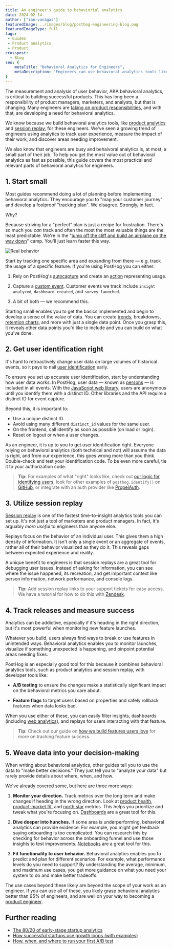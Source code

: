 ```yaml
---
title: An engineer's guide to behaviorial analytics
date: 2024-02-14
author: ["ian-vanagas"]
featuredImage: ../images/blog/posthog-engineering-blog.png
featuredImageType: full
tags:
 - Guides
 - Product analytics
 - Product
crosspost:
  - Blog
seo: {
    metaTitle: "Behavioral Analytics for Engineers",
    metaDescription: "Engineers can use behavioral analytics tools like product analytics and session replay to understand everything about their users, fix problems, and measure the true impact of their work".
}  
---
```



The measurement and analysis of user behavior, AKA behavioral analytics, is critical to building  successful products. This has long been a responsibility of product managers, marketers, and analysts, but that is changing. Many engineers are [taking on product responsibilities](/blog/what-is-a-product-engineer), and with that, are developing a need for behavioral analytics.

We know because we build behavioral analytics tools, like [product analytics](/product-analytics) and [session replay](/session-replay), for these engineers. We've seen a growing trend of engineers using analytics to track user experience, measure the impact of their work, and discover areas needing improvement.

We also know that engineers are busy and behaivoral analytics is, at most, a small part of their job. To help you get the most value out of behavioral analytics as fast as possible, this guide covers the most practical and relevant parts of behavioral analytics for engineers.

## 1. Start small

Most guides recommend doing a lot of planning before implementing behavioral analytics. They encourage you to "map your customer journey" and develop a foolproof "tracking plan". We disagree. Strongly, in fact.

Why?

Because striving for a "perfect" plan is just a recipe for frustration. There's so much you _can_ track and often the most the most valuable things are the least predictable. We're in the "[jump off the cliff and build an airplane on the way down](https://twitter.com/reidhoffman/status/1481071139221049345?lang=en)" camp. You'll just learn faster this way.

![Real behavior](../images/product-engineers/behavioral-analytics/real_behavior.png)

Start by tracking one specific area and expanding from there — e.g. track the usage of a specific feature. If you're using PostHog you can either:

1. Rely on PostHog's [autocapture](/docs/product-analytics/autocapture) and create an [action](/docs/data/actions) representing usage.

2. Capture a [custom event](/docs/getting-started/send-events#2-capture-custom-events). Customer events we track include `insight analyzed`, `dashboard created`, and `survey launched`.

3. A bit of both — we recommend this.  

Starting small enables you to get the basics implemented and begin to develop a sense of the value of data. You can create [trends](/docs/product-analytics/trends), breakdowns, [retention charts](/docs/product-analytics/retention), and more with just a single data point. Once you grasp this, it reveals other data points you'd like to include and you can build on what you've done.

## 2. Get user identification right

It's hard to retroactively change user data on large volumes of historical events, so it pays to nail [user identification](/docs/getting-started/identify-users) early.

To ensure you set up accurate user identification, start by understanding how user data works. In PostHog, user data — known as [persons](/docs/data/persons) — is included in all events. With the [JavaScript web library](/docs/libraries/js), users are anonymous until you identify them with a distinct ID. Other libraries and the API require a distinct ID for event capture. 

Beyond this, it is important to:

- Use a unique distinct ID.
- Avoid using many different `distinct_id` values for the same user.
- On the frontend, call identify as soon as possible (on load or login).
- Reset on logout or when a user changes.

As an engineer, it is up to you to get user identification right. Everyone relying on behavioral analytics (both technical and not) will assume the data is right, and from our experience, this goes wrong more than you think. Double-check and test your identification code. To be even more careful, tie it to your authorization code.

> **Tip:** For examples of what "right" looks like, check out [our logic for identifying users](https://github.com/PostHog/posthog/blob/6b258dcaf67c03d31b72a3916a72fc893f0c883a/frontend/src/scenes/userLogic.ts#L124), look for other examples of `posthog.identify()` on [GitHub](https://github.com/search?q=posthog.identify+NOT+language%3APHP+NOT+language%3APython&type=code), or integrate with an auth provider like [PropelAuth](https://www.propelauth.com/post/posthog-propelauth).

## 3. Utilize session replay

[Session replay](/session-replay) is one of the fastest time-to-insight analytics tools you can set up. It's not just a tool of marketers and product managers. In fact, it's arguably _more useful_ to engineers than anyone else.

Replays focus on the behavior of an individual user. This gives them a high density of information. It isn't only a single event or an aggregate of events, rather all of their behavior visualized as they do it. This reveals gaps between expected experience and reality. 

<ProductScreenshot
  imageLight={ReplayLight} 
  imageDark={ReplayDark} 
  alt="Session replay in PostHog" 
  classes="rounded"
/>

A unique benefit to engineers is that session replays are a great tool for debugging user issues. Instead of asking for information, you can see where the issue happened, its recreation, and get important context like person information, network performance, and console logs.

> **Tip:** Add session replay links to your support tickets for easy access. We have a tutorial for how to do this with [Zendesk](/tutorials/zendesk-session-replays).

## 4. Track releases and measure success

Analytics can be addictive, especially if it's heading in the right direction, but it's most powerful when monitoring new feature launches.

Whatever you build, users always find ways to break or use features in unintended ways. Behavioral analytics enables you to monitor launches, visualize if something unexpected is happening, and pinpoint potential areas needing fixes. 

PostHog is an especially good tool for this because it combines behavioral analytics tools, such as product analytics and session replay, with developer tools like:

- **A/B testing** to ensure the changes make a statistically significant impact on the behavioral metrics you care about.

- **Feature flags** to target users based on properties and safely rollback features when data looks bad.

When you use either of these, you can easily filter insights, dashboards (including [web analytics](/docs/web-analytics)), and replays for users interacting with that feature.

> **Tip:** Check out our guide on [how we build features users love](/product-engineers/measuring-feature-success) for more on tracking feature success.

## 5. Weave data into your decision-making

When writing about behavioral analytics, other guides tell you to use the data to "make better decisions." They just tell you to "analyze your data" but rarely provide details about where, when, and how. 

We've already covered some, but here are three more ways:

1. **Monitor your direction.** Track metrics over the long term and make changes if heading in the wrong direction. Look at [product health](/product-engineers/product-health-metrics), [product-market fit](/founders/measure-product-market-fit), and [north star](/founders/north-star-metrics) metrics. This helps you prioritize and tweak what you're focusing on. [Dashboards](/templates?filter=type&value=dashboard) are a great tool for this.  

2. **Dive deeper into hunches.** If some area is underperforming, behavioral analytics can provide evidence. For example, you might get feedback saying onboarding is too complicated. You can research this by checking for behavior across the onboarding funnel and use those insights to test improvements. [Notebooks](/docs/notebooks) are a great tool for this.

3. **Fit functionality to user behavior.** Behavioral analytics enables you to predict and plan for different scenarios. For example, what performance levels do you need to support? By understanding the average, minimum, and maximum use cases, you get more guidance on what you need your system to do and make better tradeoffs.

The use cases beyond these likely are beyond the scope of your work as an engineer. If you can use all of these, you likely grasp behavioral analytics better than 95% of engineers, and are well on your way to becoming a [product engineer](/blog/what-is-a-product-engineer).

## Further reading

- [The 80/20 of early-stage startup analytics](/founders/early-stage-analytics)
- [How successful startups use growth loops (with examples)](/product-engineers/growth-loops)
- [How, when, and where to run your first A/B test](/product-engineers/how-to-do-ab-testing)
